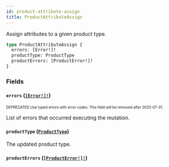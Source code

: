 ```yaml
---
id: product-attribute-assign
title: ProductAttributeAssign
---
```


Assign attributes to a given product type.

```graphql
type ProductAttributeAssign {
  errors: [Error!]!
  productType: ProductType
  productErrors: [ProductError!]!
}
```

### Fields

#### `errors` ([`[Error!]!`](/developer/api-reference/objects/error.mdx))

<sub><sup><span className="deprecatedTag">DEPRECATED</span> Use typed errors with error codes. This field will be removed after 2020-07-31.</sup></sub>

List of errors that occurred executing the mutation.

#### `productType` ([`ProductType`](/developer/api-reference/objects/product-type.mdx))

The updated product type.

#### `productErrors` ([`[ProductError!]!`](/developer/api-reference/objects/product-error.mdx))
